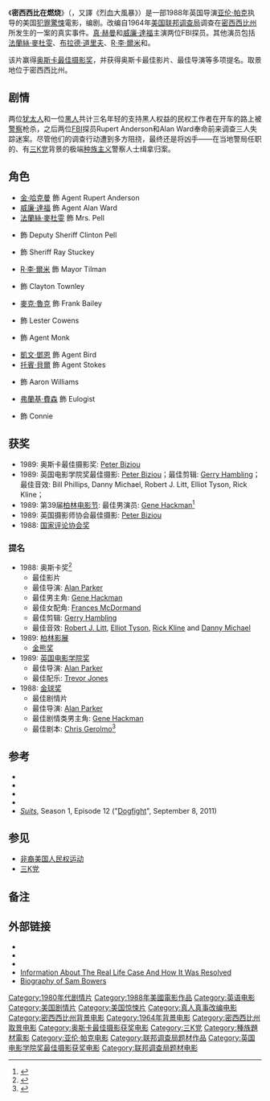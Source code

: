 {{Infobox film
| name           = 密西西比在燃烧<br />''Mississippi Burning''
| image          = Mississippi Burning.jpg
| caption        = 电影海报
| director       = [[亞倫·帕克|亞倫·帕克]]
| producer       = {{link-en|Frederick Zollo|Frederick Zollo}}<br />{{link-en|羅伯特·F·科斯貝瑞|Robert F. Colesberry}}
| writer         = {{link-en|Chris Gerolmo|Chris Gerolmo}}
| starring       = [[真·赫曼|真·赫曼]]<br />[[威廉·達福|威廉·達福]]
| music          = [[崔佛·瓊斯|崔佛·瓊斯]]
| cinematography = {{link-en|Peter Biziou|Peter Biziou}}
| editing        = {{link-en|格瑞·漢伯林|Gerry Hambling}}
| distributor    = {{link-en|Orion Pictures|Orion Pictures}}
| released       = {{Film date|1988|12|9}}
| runtime        = 128分钟
| country        = 美国
| language       = 英语
| budget         = $1500万
| gross          = $34,603,943 (美国)
}}
《'''密西西比在燃烧'''》（{{lang-en|''Mississippi Burning''}}，又譯《烈血大風暴》）是一部1988年英国导演[[亚伦·帕克|亚伦·帕克]]执导的美国[[犯罪片|犯罪]][[驚悚|驚悚]]電影，{{link-en|Chris Gerolmo|Chris Gerolmo}}编剧。改编自1964年[[美国联邦调查局|美国联邦调查局]]调查在[[密西西比州|密西西比州]]所发生的{{link-en|密西西比州民权工作者遭谋杀|Mississippi civil rights workers' murders|民权工作者遭谋杀}}一案的真实事件。[[真·赫曼|真·赫曼]]和[[威廉·達福|威廉·達福]]主演两位FBI探员。其他演员包括[[法蘭絲·麥杜雯|法蘭絲·麥杜雯]]、[[布拉德·道里夫|布拉德·道里夫]]、[[R·李·爾米|R·李·爾米]]和{{link-en|Gailard Sartain|Gailard Sartain}}。

该片赢得[[奥斯卡最佳摄影奖|奥斯卡最佳摄影奖]]，并获得奥斯卡最佳影片、最佳导演等多项提名。取景地位于密西西比州。

==剧情==
两位[[犹太人|犹太人]]和一位[[黑人|黑人]]共计三名年轻的支持黑人权益的民权工作者在开车的路上被[[警察|警察]]枪杀，之后两位[[联邦调查局|FBI]]探员Rupert Anderson和Alan Ward奉命前来调查三人失踪迷案。尽管他们的调查行动遭到多方阻挠，最终还是将凶手——在当地警局任职的、有[[三K党|三K党]]背景的极端[[种族主义|种族主义]]警察人士缉拿归案。

==角色==
* [[金·哈克曼|金·哈克曼]] 飾 Agent Rupert Anderson
* [[威廉·達福|威廉·達福]] 飾 Agent Alan Ward
* [[法蘭絲·麥杜雯|法蘭絲·麥杜雯]] 飾 Mrs. Pell
* {{link-en|Brad Dourif|Brad Dourif}} 飾 Deputy Sheriff Clinton Pell
* {{link-en|Gailard Sartain|Gailard Sartain}} 飾 Sheriff Ray Stuckey
* [[R·李·爾米|R·李·爾米]] 飾 Mayor Tilman
* {{link-en|史蒂芬·托波羅斯基|Stephen Tobolowsky}} 飾 Clayton Townley
* [[麥克·魯克|麥克·魯克]] 飾 Frank Bailey
* {{link-en|普魯特·泰勒·文斯|Pruitt Taylor Vince}} 飾 Lester Cowens
* {{link-en|Badja Djola|Badja Djola}} 飾 Agent Monk
* [[凱文·鄧恩|凱文·鄧恩]] 飾 Agent Bird
* [[托賓·貝爾|托賓·貝爾]] 飾 Agent Stokes
* {{link-en|Darius McCrary|Darius McCrary}} 飾 Aaron Williams
* [[弗蘭基·費森|弗蘭基·費森]] 飾 Eulogist
* {{link-en|Park Overall|Park Overall}} 飾 Connie

==获奖==
* 1989: 奥斯卡最佳摄影奖: [[Peter_Biziou|Peter Biziou]]
* 1989: 英国电影学院奖最佳摄影: [[Peter_Biziou|Peter Biziou]]；最佳剪辑: [[Gerry_Hambling|Gerry Hambling]]；最佳音效: Bill Phillips, Danny Michael, Robert J. Litt, Elliot Tyson, Rick Kline；
* 1989: 第39届[[柏林电影节|柏林电影节]]: 最佳男演员: [[Gene_Hackman|Gene Hackman]]<ref name="Berlinale">{{cite web |url=http://www.berlinale.de/en/archiv/jahresarchive/1989/03_preistr_ger_1989/03_Preistraeger_1989.html |title=Berlinale: 1989 Prize Winners |accessdate=2011-03-12 |work=berlinale.de |archive-date=2019-06-09 |archive-url=https://web.archive.org/web/20190609015427/https://www.berlinale.de/en/archiv/jahresarchive/1989/03_preistr_ger_1989/03_Preistraeger_1989.html |dead-url=no }}</ref>
* 1989: 英国摄影师协会最佳摄影: [[Peter_Biziou|Peter Biziou]]
* 1988: [[国家评论协会奖|国家评论协会奖]]

===提名===
* 1988: 奥斯卡奖<ref name="Oscars1989">{{cite web |url=http://www.oscars.org/awards/academyawards/legacy/ceremony/61st-winners.html |title=The 61st Academy Awards (1989) Nominees and Winners |accessdate=2013-11-27 |publisher=Oscars.org |deadurl=yes |archiveurl=https://web.archive.org/web/20140924041754/http://www.oscars.org/awards/academyawards/legacy/ceremony/61st-winners.html |archivedate=2014-09-24 }}</ref>
** 最佳影片
** 最佳导演: [[Alan_Parker|Alan Parker]]
** 最佳男主角: [[Gene_Hackman|Gene Hackman]]
** 最佳女配角: [[Frances_McDormand|Frances McDormand]]
** 最佳剪辑: [[Gerry_Hambling|Gerry Hambling]]
** 最佳音效: [[Robert_J._Litt|Robert J. Litt]], [[Elliot_Tyson|Elliot Tyson]], [[Rick_Kline|Rick Kline]] and [[Danny_Michael|Danny Michael]]
* 1989: [[柏林影展|柏林影展]]
** [[金熊奖|金熊奖]]
* 1989: [[英国电影学院奖|英国电影学院奖]]
** 最佳导演: [[Alan_Parker|Alan Parker]]
** 最佳配乐: [[Trevor_Jones|Trevor Jones]]
* 1988: [[金球奖|金球奖]]
** 最佳剧情片
** 最佳导演: [[Alan_Parker|Alan Parker]]
** 最佳剧情类男主角: [[Gene_Hackman|Gene Hackman]]
** 最佳剧本: [[Chris_Gerolmo|Chris Gerolmo]]<ref>{{cite web|url=http://www.imdb.com/title/tt0095647/awards|title=Awards|publisher=IMDb.com|accessdate=2013-11-27|archive-date=2013-03-19|archive-url=https://web.archive.org/web/20130319012717/http://www.imdb.com/title/tt0095647/awards|dead-url=no}}</ref>

==参考==
* {{cite web|author=Bradford, Barry|title=The Reopening of The Mississippi Burning Case|url=http://barrybradford.com/mississippi-burning/|website=BarryBradford.com|accessdate=2014-08-12|archive-date=2016-04-22|archive-url=https://web.archive.org/web/20160422232524/http://barrybradford.com/mississippi-burning/|dead-url=no}}
* {{cite book| author1=Cagin, Seth |author2= Dray, Philip| title=We Are Not Afraid: The Story of Goodman, Schwerner and Chaney and the Civil Rights Campaign for Mississippi| url=https://archive.org/details/wearenotafraid00seth |publisher= Macmillan Publishing Company| date= 1988| pages= [https://archive.org/details/wearenotafraid00seth/page/289 289], 290, 294 & 295| isbn= 0-02-520260-X}}
* {{cite book| author=Ranalli, Ralph| work= Deadly Alliance: The FBI's Secret Partnership with the Mob | isbn= 9780380811939 | publisher= HarperCollins | date= July 28, 2001}}
* {{cite news | author=Spain, David M.D. | title=Mississippi Autopsy | work=[[Ramparts_(magazine)|Ramparts Magazine]]'s Mississippi Eyewitness | pages=43 – 49 | date=1964 | url=http://dickatlee.com/issues/mississippi/mississippi_eyewitness/pdfs/mississippi_autopsy.pdf | accessdate=2014-08-12 | archive-date=2014-01-14 | archive-url=https://web.archive.org/web/20140114025008/http://dickatlee.com/issues/mississippi/mississippi_eyewitness/pdfs/mississippi_autopsy.pdf | dead-url=yes }}
* ''[[Suits_(TV_series)|Suits]]'', Season 1, Episode 12 ("[[List_of_Suits_episodes#Season_1_.282011.29|Dogfight]]", September 8, 2011)

== 参见 ==
*[[非裔美国人民权运动|非裔美国人民权运动]]
*[[三K党|三K党]]

==备注==
{{Reflist}}

==外部链接==
* {{IMDb title|0095647|Mississippi Burning}}
* {{Rotten-tomatoes|mississippi_burning}}
* {{Allmovie title|32924|Mississippi Burning}}
* [https://web.archive.org/web/20181021044657/http://www.mississippiburning.org/ Information About The Real Life Case And How It Was Resolved]
* [https://web.archive.org/web/20101125100003/http://www.law.umkc.edu/faculty/projects/ftrials/price%26bowers/Bowers.htm Biography of Sam Bowers]
{{艾伦·帕克}}
{{DEFAULTSORT:Mississippi Burning}}
[[Category:1980年代剧情片|Category:1980年代剧情片]]
[[Category:1988年美國電影作品|Category:1988年美國電影作品]]
[[Category:英语电影|Category:英语电影]]
[[Category:美国剧情片|Category:美国剧情片]]
[[Category:美国惊悚片|Category:美国惊悚片]]
[[Category:真人真事改编电影|Category:真人真事改编电影]]
[[Category:密西西比州背景电影|Category:密西西比州背景电影]]
[[Category:1964年背景电影|Category:1964年背景电影]]
[[Category:密西西比州取景电影|Category:密西西比州取景电影]]
[[Category:奥斯卡最佳摄影获奖电影|Category:奥斯卡最佳摄影获奖电影]]
[[Category:三K党|Category:三K党]]
[[Category:種族題材電影|Category:種族題材電影]]
[[Category:亚伦·帕克电影|Category:亚伦·帕克电影]]
[[Category:联邦调查局题材作品|Category:联邦调查局题材作品]]
[[Category:英国电影学院奖最佳摄影获奖电影|Category:英国电影学院奖最佳摄影获奖电影]]
[[Category:联邦调查局题材电影|Category:联邦调查局题材电影]]